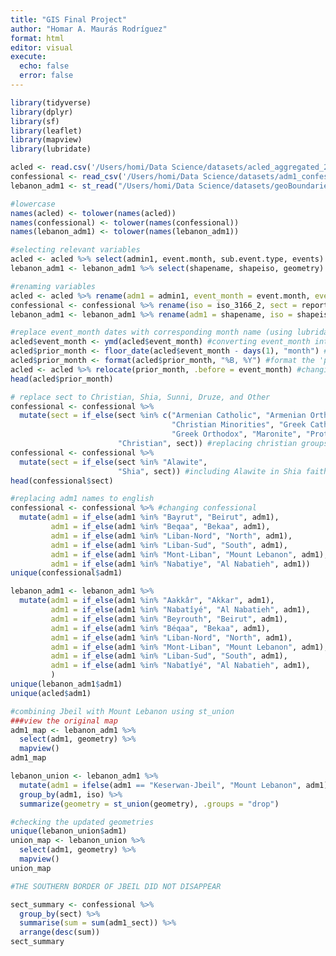 ```yaml
---
title: "GIS Final Project"
author: "Homar A. Maurás Rodríguez"
format: html
editor: visual
execute: 
  echo: false
  error: false
---
```


```r
library(tidyverse)
library(dplyr)
library(sf)
library(leaflet)
library(mapview)
library(lubridate)
```

```r
acled <- read.csv('/Users/homi/Data Science/datasets/acled_aggregated_20060.csv')
confessional <- read_csv('/Users/homi/Data Science/datasets/adm1_confessional.csv')
lebanon_adm1 <- st_read("/Users/homi/Data Science/datasets/geoBoundaries-LBN-ADM1-all/geoBoundaries-LBN-ADM1.shp")
```

```r
#lowercase
names(acled) <- tolower(names(acled))
names(confessional) <- tolower(names(confessional))
names(lebanon_adm1) <- tolower(names(lebanon_adm1))

#selecting relevant variables
acled <- acled %>% select(admin1, event.month, sub.event.type, events)
lebanon_adm1 <- lebanon_adm1 %>% select(shapename, shapeiso, geometry)

#renaming variables
acled <- acled %>% rename(adm1 = admin1, event_month = event.month, event_type = sub.event.type)
confessional <- confessional %>% rename(iso = iso_3166_2, sect = reported_sect, adm1_sect = adm1_total)
lebanon_adm1 <- lebanon_adm1 %>% rename(adm1 = shapename, iso = shapeiso)

#replace event_month dates with corresponding month name (using lubridate)
acled$event_month <- ymd(acled$event_month) #converting event_month into date format
acled$prior_month <- floor_date(acled$event_month - days(1), "month") #adjust to the prior month by subtracting one day, then getting the first day of that month
acled$prior_month <- format(acled$prior_month, "%B, %Y") #format the 'prior_month' column as "Month, Year"
acled <- acled %>% relocate(prior_month, .before = event_month) #changing column order
head(acled$prior_month)
```

```r
# replace sect to Christian, Shia, Sunni, Druze, and Other
confessional <- confessional %>%
  mutate(sect = if_else(sect %in% c("Armenian Catholic", "Armenian Orthodox", 
                                    "Christian Minorities", "Greek Catholic", 
                                    "Greek Orthodox", "Maronite", "Protestant"), 
                        "Christian", sect)) #replacing christian groups into broader christian category
confessional <- confessional %>%
  mutate(sect = if_else(sect %in% "Alawite", 
                        "Shia", sect)) #including Alawite in Shia faith
head(confessional$sect)

#replacing adm1 names to english
confessional <- confessional %>% #changing confessional
  mutate(adm1 = if_else(adm1 %in% "Bayrut", "Beirut", adm1),
         adm1 = if_else(adm1 %in% "Beqaa", "Bekaa", adm1),
         adm1 = if_else(adm1 %in% "Liban-Nord", "North", adm1),
         adm1 = if_else(adm1 %in% "Liban-Sud", "South", adm1),
         adm1 = if_else(adm1 %in% "Mont-Liban", "Mount Lebanon", adm1),
         adm1 = if_else(adm1 %in% "Nabatiye", "Al Nabatieh", adm1)) 
unique(confessional$adm1)

lebanon_adm1 <- lebanon_adm1 %>%
  mutate(adm1 = if_else(adm1 %in% "Aakkâr", "Akkar", adm1),
         adm1 = if_else(adm1 %in% "Nabatîyé", "Al Nabatieh", adm1),
         adm1 = if_else(adm1 %in% "Beyrouth", "Beirut", adm1),
         adm1 = if_else(adm1 %in% "Béqaa", "Bekaa", adm1),
         adm1 = if_else(adm1 %in% "Liban-Nord", "North", adm1),
         adm1 = if_else(adm1 %in% "Mont-Liban", "Mount Lebanon", adm1),
         adm1 = if_else(adm1 %in% "Liban-Sud", "South", adm1),
         adm1 = if_else(adm1 %in% "Nabatîyé", "Al Nabatieh", adm1),
         )
unique(lebanon_adm1$adm1)
unique(acled$adm1)
```


```r
#combining Jbeil with Mount Lebanon using st_union
###view the original map
adm1_map <- lebanon_adm1 %>%
  select(adm1, geometry) %>%
  mapview()
adm1_map

lebanon_union <- lebanon_adm1 %>%
  mutate(adm1 = ifelse(adm1 == "Keserwan-Jbeil", "Mount Lebanon", adm1)) %>%
  group_by(adm1, iso) %>%
  summarize(geometry = st_union(geometry), .groups = "drop")

#checking the updated geometries
unique(lebanon_union$adm1)
union_map <- lebanon_union %>%
  select(adm1, geometry) %>%
  mapview()
union_map 

#THE SOUTHERN BORDER OF JBEIL DID NOT DISAPPEAR
```


```r
sect_summary <- confessional %>%
  group_by(sect) %>%
  summarise(sum = sum(adm1_sect)) %>%
  arrange(desc(sum))
sect_summary 
```

```r

```

